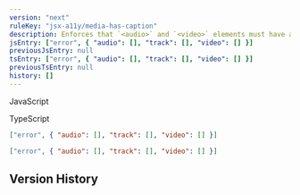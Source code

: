 ```yaml
---
version: "next"
ruleKey: "jsx-a11y/media-has-caption"
description: Enforces that `<audio>` and `<video>` elements must have a `<track>` for captions
jsEntry: ["error", { "audio": [], "track": [], "video": [] }]
previousJsEntry: null
tsEntry: ["error", { "audio": [], "track": [], "video": [] }]
previousTsEntry: null
history: []
---
```


<Tabs defaultValue="js">

<TabsList>
  <TabsTrigger value="js">
    <div className="flex gap-2 items-center">
      <RuleLevelIcon level="error" />
      <p>JavaScript</p>
    </div>
  </TabsTrigger>
  <TabsTrigger value="ts">
    <div className="flex gap-2 items-center">
      <RuleLevelIcon ts level="error" />
      <p>TypeScript</p>
    </div>
  </TabsTrigger>
</TabsList>

<TabsContent value="js">

```json
["error", { "audio": [], "track": [], "video": [] }]
```

</TabsContent>

<TabsContent value="ts">

```json
["error", { "audio": [], "track": [], "video": [] }]
```

</TabsContent>

</Tabs>

## Version History

<RuleHistory ruleKey="jsx-a11y/media-has-caption" />
